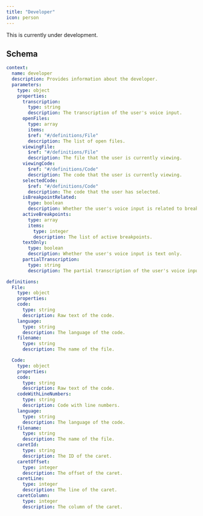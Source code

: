 ```yaml
---
title: "Developer"
icon: person
---
```


<Warning>This is currently under development.</Warning>

## Schema

```yaml
context:
  name: developer
  description: Provides information about the developer.
  parameters:
    type: object
    properties:
      transcription:
        type: string
        description: The transcription of the user's voice input.
      openFiles:
        type: array
        items:
        $ref: "#/definitions/File"
        description: The list of open files.
      viewingFile:
        $ref: "#/definitions/File"
        description: The file that the user is currently viewing.
      viewingCode:
        $ref: "#/definitions/Code"
        description: The code that the user is currently viewing.
      selectedCode:
        $ref: "#/definitions/Code"
        description: The code that the user has selected.
      isBreakpointRelated:
        type: boolean
        description: Whether the user's voice input is related to breakpoints.
      activeBreakpoints:
        type: array
        items:
          type: integer
          description: The list of active breakpoints.
      textOnly:
        type: boolean
        description: Whether the user's voice input is text only.
      partialTranscription:
        type: string
        description: The partial transcription of the user's voice input.

definitions:
  File:
    type: object
    properties:
    code:
      type: string
      description: Raw text of the code.
    language:
      type: string
      description: The language of the code.
    filename:
      type: string
      description: The name of the file.

  Code:
    type: object
    properties:
    code:
      type: string
      description: Raw text of the code.
    codeWithLineNumbers:
      type: string
      description: Code with line numbers.
    language:
      type: string
      description: The language of the code.
    filename:
      type: string
      description: The name of the file.
    caretId:
      type: string
      description: The ID of the caret.
    caretOffset:
      type: integer
      description: The offset of the caret.
    caretLine:
      type: integer
      description: The line of the caret.
    caretColumn:
      type: integer
      description: The column of the caret.
```

